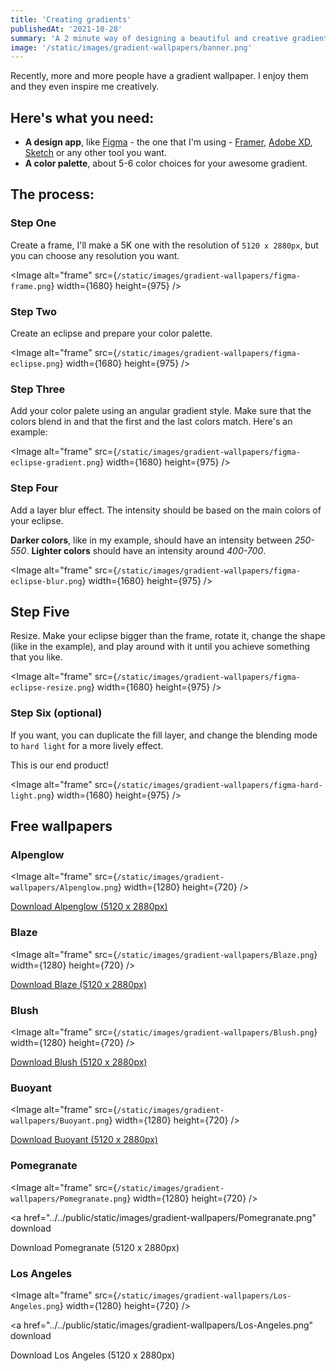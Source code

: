 ```yaml
---
title: 'Creating gradients'
publishedAt: '2021-10-28'
summary: 'A 2 minute way of designing a beautiful and creative gradient wallpaper'
image: '/static/images/gradient-wallpapers/banner.png'
---
```


Recently, more and more people have a gradient wallpaper. I enjoy them and they even inspire me creatively.

## Here's what you need:

- **A design app**, like [Figma](https://www.figma.com) - the one that I'm using - [Framer](https://framer.com), [Adobe XD](https://www.adobe.com/products/xd.html), [Sketch](https://www.sketch.com) or any other tool you want.
- **A color palette**, about 5-6 color choices for your awesome gradient.

## The process:

### Step One

Create a frame, I'll make a 5K one with the resolution of `5120 x 2880px`, but you can choose any resolution you want.

<Image
  alt="frame"
  src={`/static/images/gradient-wallpapers/figma-frame.png`}
  width={1680}
  height={975}
/>

### Step Two

Create an eclipse and prepare your color palette.

<Image
  alt="frame"
  src={`/static/images/gradient-wallpapers/figma-eclipse.png`}
  width={1680}
  height={975}
/>

### Step Three

Add your color palete using an angular gradient style. Make sure that the colors blend in and that the first and the last colors match. Here's an example:

<Image
  alt="frame"
  src={`/static/images/gradient-wallpapers/figma-eclipse-gradient.png`}
  width={1680}
  height={975}
/>

### Step Four

Add a layer blur effect. The intensity should be based on the main colors of your eclipse.

**Darker colors**, like in my example, should have an intensity between _250-550_. **Lighter colors** should have an intensity around _400-700_.

<Image
  alt="frame"
  src={`/static/images/gradient-wallpapers/figma-eclipse-blur.png`}
  width={1680}
  height={975}
/>

## Step Five

Resize. Make your eclipse bigger than the frame, rotate it, change the shape (like in the example), and play around with it until you achieve something that you like.

<Image
  alt="frame"
  src={`/static/images/gradient-wallpapers/figma-eclipse-resize.png`}
  width={1680}
  height={975}
/>

### Step Six (optional)

If you want, you can duplicate the fill layer, and change the blending mode to `hard light` for a more lively effect.

This is our end product!

<Image
  alt="frame"
  src={`/static/images/gradient-wallpapers/figma-hard-light.png`}
  width={1680}
  height={975}
/>

## Free wallpapers

### Alpenglow

<Image
  alt="frame"
  src={`/static/images/gradient-wallpapers/Alpenglow.png`}
  width={1280}
  height={720}
/>

<a href="../../public/static/images/gradient-wallpapers/Alpenglow.png" download>
  Download Alpenglow (5120 x 2880px)
</a>

### Blaze

<Image
  alt="frame"
  src={`/static/images/gradient-wallpapers/Blaze.png`}
  width={1280}
  height={720}
/>

<a href="../../public/static/images/gradient-wallpapers/Blaze.png" download>
  Download Blaze (5120 x 2880px)
</a>

### Blush

<Image
  alt="frame"
  src={`/static/images/gradient-wallpapers/Blush.png`}
  width={1280}
  height={720}
/>

<a href="../../public/static/images/gradient-wallpapers/Blush.png" download>
  Download Blush (5120 x 2880px)
</a>

### Buoyant

<Image
  alt="frame"
  src={`/static/images/gradient-wallpapers/Buoyant.png`}
  width={1280}
  height={720}
/>

<a href="../../public/static/images/gradient-wallpapers/Buoyant.png" download>
  Download Buoyant (5120 x 2880px)
</a>

### Pomegranate

<Image
  alt="frame"
  src={`/static/images/gradient-wallpapers/Pomegranate.png`}
  width={1280}
  height={720}
/>

<a
  href="../../public/static/images/gradient-wallpapers/Pomegranate.png"
  download
>
  Download Pomegranate (5120 x 2880px)
</a>

### Los Angeles

<Image
  alt="frame"
  src={`/static/images/gradient-wallpapers/Los-Angeles.png`}
  width={1280}
  height={720}
/>

<a
  href="../../public/static/images/gradient-wallpapers/Los-Angeles.png"
  download
>
  Download Los Angeles (5120 x 2880px)
</a>
